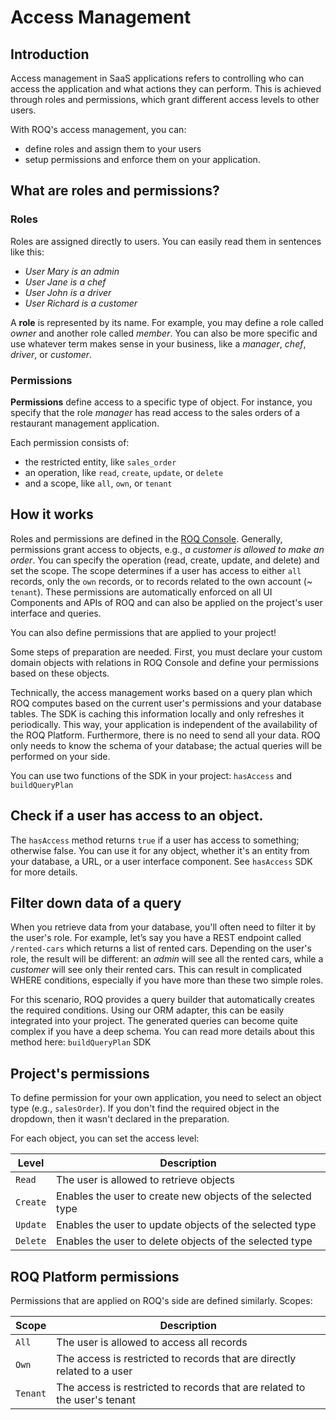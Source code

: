 
# Access Management

## Introduction

Access management in SaaS applications refers to controlling who can access the application and what actions they can
perform. This is achieved through roles and permissions, which grant different access levels to other users.

With ROQ's access management, you can:

* define roles and assign them to your users
* setup permissions and enforce them on your application.

## What are roles and permissions?

### Roles

Roles are assigned directly to users. You can easily read them in sentences like this:

* _User Mary is an admin_
* _User Jane is a chef_
* _User John is a driver_
* _User Richard is a customer_

A **role** is represented by its name. For example, you may define a role called _owner_ and another role called
_member_. You can also be more specific and use whatever term makes sense in your business, like a _manager_, _chef_,
_driver_, or
_customer_.

### Permissions

**Permissions** define access to a specific type of object. For instance, you specify that the role _manager_ has read
access to
the sales orders of a restaurant management application.

Each permission consists of:

* the restricted entity, like `sales_order`
* an operation, like `read`, `create`, `update`, or `delete`
* and a scope, like `all`, `own`, or `tenant`

## How it works

Roles and permissions are defined in the [ROQ Console](https://console.roq.tech/). Generally, permissions grant access
to objects, e.g., _a customer is allowed to make an order_. You can specify the operation (read, create, update, and
delete) and set the scope. The scope determines if a user has access to either `all` records, only the `own` records, or to records related to the own account (~ `tenant`).
These permissions are automatically enforced on all UI Components and APIs of ROQ and can also be applied on the project's user interface and queries.

<Callout type="info" emoji="ℹ️">
You can also define permissions that are applied to your project!
</Callout>

Some steps of preparation are needed. First, you must declare your custom domain objects with relations in ROQ Console
and define your permissions based on these objects.

[//]: # (TODO This needs more details)

Technically, the access management works based on a query plan which ROQ computes based on the current user's
permissions and your database tables. The SDK is caching this information locally and only refreshes it
periodically. This way, your application is independent of the availability of the ROQ Platform. Furthermore, there is
no need to send all your data. ROQ only needs to know the schema of your database; the actual queries will be performed
on your side.

You can use two functions of the SDK in your project: `hasAccess` and `buildQueryPlan`

## Check if a user has access to an object.

The `hasAccess` method returns `true` if a user has access to something; otherwise false.
You can use it for any object, whether it's an entity from your database, a URL, or a user interface component.
See `hasAccess` SDK for more details.

## Filter down data of a query

When you retrieve data from your database, you'll often need to filter it by the user's role. For example, let’s say you
have a REST endpoint called `/rented-cars` which returns a list of rented cars. Depending on the user's role, the
result will be different: an _admin_ will see all the rented cars, while a _customer_ will see only their
rented cars. This can result in complicated WHERE conditions, especially if you have more than these two simple roles.

For this scenario, ROQ provides a query builder that automatically creates the required conditions. Using our ORM
adapter, this can be easily integrated into your project. The generated queries can become quite complex if you have a
deep schema. You can read more details about this method here: `buildQueryPlan` SDK

[//]: # (TODO buildQueryPlan link missing)

## Project's permissions

To define permission for your own application, you need to select an object type (e.g., `salesOrder`). If you don't find
the required object in the dropdown, then it wasn't declared in the preparation. 

For each object, you can set the access level:

| Level    | Description                                                 |
|----------|-------------------------------------------------------------|
| `Read`   | The user is allowed to retrieve objects                     |
| `Create` | Enables the user to create new objects of the selected type |
| `Update` | Enables the user to update objects of the selected type     |
| `Delete` | Enables the user to delete objects of the selected type     |

[//]: # (In addition, you can define the scope:)

[//]: # ()
[//]: # (| Scope      | Description                               |)

[//]: # (|------------|-------------------------------------------|)

[//]: # (| All        | The user is allowed to access all records |)

[//]: # (| Restricted | A given path restricts the access         |)

[//]: # (| Restricted | A given path restricts the access         |)

[//]: # (The **path** defines the correct way from one database table to another. For example, the path always starts at the)

[//]: # (table representing the user &#40;often, this table is called user &#41;. From here, you can select other tables that are)

[//]: # (related until you reach the table that holds objects of the selected type. For instance, a path to a sales order)

[//]: # (object could look like this: `user → salesOrder`. A path from a user to an order item could look like)

[//]: # (this: `user -> salesOrder -> salesOrderItem`)

[//]: # ()
[//]: # (The console will automatically set this information if the path is clear. You only need to adopt it if there are)

[//]: # ([//]: # &#40;multiple paths in your schema.&#41;)
[//]: # ()
[//]: # (Your custom database schema only defines these paths. Instead, ROQ uses them to build the query plan, which is then used)

[//]: # (to add WHERE conditions to your database queries.)

[//]: # ()
[//]: # (*/})

## ROQ Platform permissions

Permissions that are applied on ROQ's side are defined similarly.
Scopes:

| Scope    | Description                                                               |
|----------|---------------------------------------------------------------------------|
| `All`    | The user is allowed to access all records                                 |
| `Own`    | The access is restricted to records that are directly related to a user   |
| `Tenant` | The access is restricted to records that are related to the user's tenant |